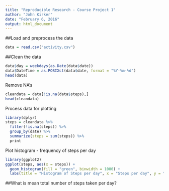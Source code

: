 ```yaml
---
title: "Reproducible Research - Course Project 1"
author: "John Kirker"
date: "February 6, 2016"
output: html_document
---
```


##Load and preprocess the data

```r
data = read.csv("activity.csv")
```

##Clean the data

```r
data$day = weekdays(as.Date(data$date))
data$DateTime = as.POSIXct(data$date, format = "%Y-%m-%d")
head(data)
```
Remove NA's
```r
cleandata = data[!is.na(data$steps),]
head(cleandata)
```
Process data for plotting
```r
library(dplyr)
steps = cleandata %>%
  filter(!is.na(steps)) %>%
  group_by(date) %>%
  summarize(steps = sum(steps)) %>%
  print

```
Plot histogram - frequency of steps per day
```r
library(ggplot2)
ggplot(steps, aes(x = steps)) +
  geom_histogram(fill = "green", binwidth = 1000) +
  labs(title = "Histogram of Steps per day", x = "Steps per day", y = "Frequency")
```

##What is mean total number of steps taken per day?
